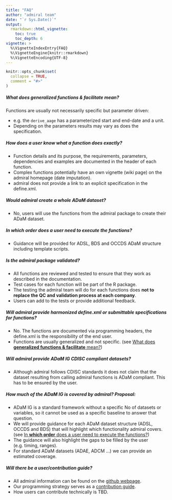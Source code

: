 ```yaml
---
title: "FAQ"
author: "admiral team"
date: "`r Sys.Date()`"
output: 
  rmarkdown::html_vignette:
    toc: true
    toc_depth: 6
vignette: >
  %\VignetteIndexEntry{FAQ}
  %\VignetteEngine{knitr::rmarkdown}
  %\VignetteEncoding{UTF-8}
---
```


```r
knitr::opts_chunk$set(
  collapse = TRUE,
  comment = "#>"
)
```

##### What does **generalized functions & facilitate** mean?

Functions are usually not necessarily specific but parameter driven: 

* e.g. the `derive_aage` has a parameterized start and end-date and a unit. 
* Depending on the parameters results may vary as does the specification.

##### How does a user **know what a function does** exactly?

* Function details and its purpose, the requirements, parameters, dependencies and examples are documented in the header of each function.
* Complex functions potentially have an own vignette (wiki page) on the admiral homepage (date imputation). 
* admiral does not provide a link to an explicit specification in the define.xml.

##### Would admiral **create a whole** ADaM  dataset?

* No, users will use the functions from the admiral package to create their ADaM dataset.

##### In **which order** does a user need to execute the functions?

* Guidance will be provided for ADSL, BDS and OCCDS ADaM structure including template scripts.

##### Is the admiral  package **validated**?

* All functions  are reviewed and tested to ensure that  they  work as described in the documentation. 
* Test  cases for each function  will  be part of the R package.
* The  testing the  admiral team will do for each functions does **not to replace the QC and validation  process at each company**.
* Users can add to the  tests or provide additional feedback.

##### Will **admiral provide harmonized define.xml** or submittable specifications for functions?

* No. The functions  are documented  via programming  headers, the define.xml  is the responsibility  of the end user.
* Functions  are usually  generalized  and not specific. (see [What does **generalized functions & facilitate** mean?])

##### Will admiral provide ADaM IG **CDISC compliant** datasets?

* Although admiral follows CDISC standards it does not claim that the dataset resulting from calling admiral functions is ADaM compliant. This has to be ensured by the user.

##### How much of the **ADaM IG is covered  by admiral? Proposal**:

* ADaM  IG is a standard framework without a specific No of datasets or variables, so it cannot be used as a specific baseline to answer that question.
* We will provide guidance for each ADaM  dataset structure (ADSL, OCCDS and BDS) that will highlight which functionality admiral covers. (see [In **which order** does a user need to execute the functions?])
* The guidance will also highlight the gaps to be filled by the user (e.g. timing, ranges).
* For standard ADaM datasets (ADAE, ADCM ...) we can provide an estimated coverage.

##### Will there be a user/**contribution** guide?

* All admiral information can be found on the [github webpage](https://roche-gsk.github.io/admiral/articles/admiral.html).
* Our programming strategy serves as a [contribution guide](https://roche-gsk.github.io/admiral/articles/contributing.html).
* How users can contribute technically is TBD.
